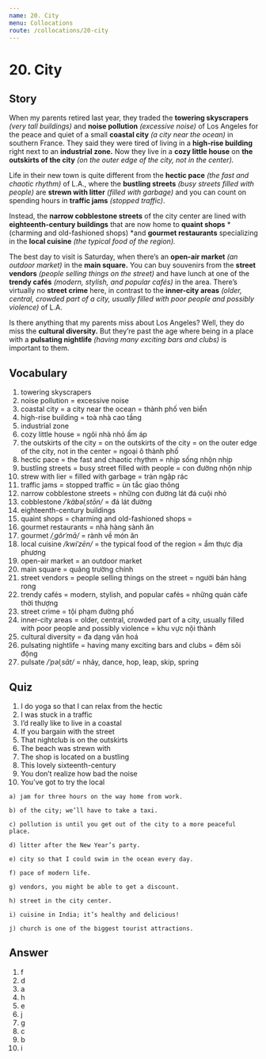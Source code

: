 ```yaml
---
name: 20. City
menu: Collocations
route: /collocations/20-city
---
```


# 20. City

## Story

When my parents retired last year, they traded the **towering skyscrapers** *(very tall buildings)* and **noise pollution** _(excessive noise)_ of Los Angeles for the peace and quiet of a small **coastal city** _(a city near the ocean)_ in southern France. They said they were tired of living in a **high-rise building** right next to an **industrial zone.** Now they live in a **cozy little house** on **the outskirts of the city** _(on the outer edge of the city, not in the center)._

Life in their new town is quite different from the **hectic pace** _(the fast and chaotic rhythm)_ of L.A., where the **bustling streets** _(busy streets filled with people)_ are **strewn with litter** _(filled with garbage)_ and you can count on spending hours in **traffic jams** _(stopped traffic)_.

Instead, the **narrow cobblestone streets** of the city center are lined with **eighteenth-century buildings** that are now home to **quaint shops** *(charming and old-fashioned shops) *and **gourmet restaurants** specializing in the **local cuisine** _(the typical food of the region)._

The best day to visit is Saturday, when there’s an **open-air market** _(an outdoor market)_ in the **main square.** You can buy souvenirs from the **street vendors** _(people selling things on the street)_ and have lunch at one of the **trendy cafés** _(modern, stylish, and popular cafés)_ in the area. There’s virtually no **street crime** here, in contrast to the **inner-city areas** _(older, central, crowded part of a city, usually filled with poor people and possibly violence)_ of L.A.

Is there anything that my parents miss about Los Angeles? Well, they do miss the **cultural diversity.** But they’re past the age where being in a place with a **pulsating nightlife** _(having many exciting bars and clubs)_ is important to them.

## Vocabulary

1. towering skyscrapers
2. noise pollution = excessive noise
3. coastal city = a city near the ocean = thành phố ven biển
4. high-rise building = toà nhà cao tầng
5. industrial zone
6. cozy little house = ngôi nhà nhỏ ấm áp
7. the outskirts of the city = on the outskirts of the city = on the outer edge of the city, not in the center = ngoại ô thành phố
8. hectic pace = the fast and chaotic rhythm = nhịp sống nhộn nhịp
9. bustling streets = busy street filled with people = con đường nhộn nhịp
10. strew with lier = filled with garbage = tràn ngập rác
11. traffic jams = stopped traffic = ùn tắc giao thông
12. narrow cobblestone streets = những con đường lát đá cuội nhỏ
13. cobblestone _/ˈkäbəlˌstōn/_ = đá lát đường
14. eighteenth-century buildings
15. quaint shops = charming and old-fashioned shops =
16. gourmet restaurants = nhà hàng sành ăn
17. gourmet _/ˌgôrˈmā/_ = rành về món ăn
18. local cuisine _/kwiˈzēn/_ = the typical food of the region = ẩm thực địa phương
19. open-air market = an outdoor market
20. main square = quảng trường chính
21. street vendors = people selling things on the street = người bán hàng rong
22. trendy cafés = modern, stylish, and popular cafés = những quán càfe thời thượng
23. street crime = tội phạm đường phố
24. inner-city areas = older, central, crowded part of a city, usually filled with poor people and possibly violence = khu vực nội thành
25. cultural diversity = đa dạng văn hoá
26. pulsating nightlife = having many exciting bars and clubs = đêm sôi động
27. pulsate _/ˈpəlˌsāt/_ = nhảy, dance, hop, leap, skip, spring

## Quiz

1. I do yoga so that I can relax from the hectic
2. I was stuck in a traffic
3. I’d really like to live in a coastal
4. If you bargain with the street
5. That nightclub is on the outskirts
6. The beach was strewn with
7. The shop is located on a bustling
8. This lovely sixteenth-century
9. You don’t realize how bad the noise
10. You’ve got to try the local
``` 
a) jam for three hours on the way home from work.

b) of the city; we’ll have to take a taxi.

c) pollution is until you get out of the city to a more peaceful place.

d) litter after the New Year’s party.

e) city so that I could swim in the ocean every day.

f) pace of modern life.

g) vendors, you might be able to get a discount.

h) street in the city center.

i) cuisine in India; it’s healthy and delicious!

j) church is one of the biggest tourist attractions.
```

## Answer

1. f
2. d
3. a
4. h
5. e
6. j
7. g
8. c
9. b
10. i

